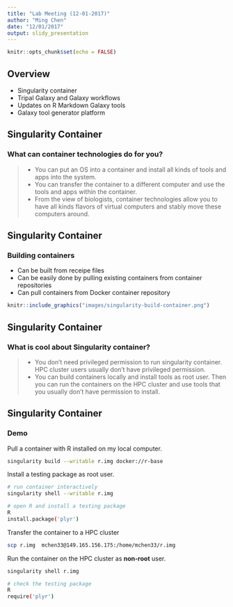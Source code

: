 ```yaml
---
title: "Lab Meeting (12-01-2017)"
author: "Ming Chen"
date: "12/01/2017"
output: slidy_presentation
---
```


```r
knitr::opts_chunk$set(echo = FALSE)
```


## Overview

- Singularity container
- Tripal Galaxy and Galaxy workflows
- Updates on R Markdown Galaxy tools
- Galaxy tool generator platform

## Singularity Container

### What can container technologies do for you?

>- You can put an OS into a container and install all kinds of tools and apps into the system.
>- You can transfer the container to a different computer and use the tools and apps within the container.
>- From the view of biologists, container technologies allow you to have all kinds flavors of virtual computers and stably move these computers around.

## Singularity Container

### Building containers

- Can be built from receipe files
- Can be easily done by pulling existing containers from container repositories
- Can pull containers from Docker container repository

```r
knitr::include_graphics("images/singularity-build-container.png")
```

## Singularity Container

### What is cool about Singularity container?

>- You don't need privileged permission to run singularity container. HPC cluster users usually don't have privileged permission.
>- You can build containers locally and install tools as root user. Then you can run the containers on the HPC cluster and use tools that you usually don't have permission to install.

## Singularity Container

### Demo

Pull a container with R installed on my local computer.

```bash
singularity build --writable r.img docker://r-base
```

Install a testing package as root user.

```bash
# run container interactively
singularity shell --writable r.img

# open R and install a testing package
R
install.package('plyr')
```

Transfer the container to a HPC cluster

```bash
scp r.img  mchen33@149.165.156.175:/home/mchen33/r.img
```

Run the container on the HPC cluster as **non-root** user.

```bash
singularity shell r.img

# check the testing package
R
require('plyr')
```

